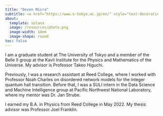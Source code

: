 ```yaml
---
title: "Deven Misra"
subtitle: <a href="https://www.u-tokyo.ac.jp/en/" style="text-decoration:none">UTokyo</a> $\vert$ <a href="https://www.ipmu.jp/en" style="text-decoration:none">Kavli IPMU</a> $\vert$ <a href="https://cd3.ipmu.jp" style="text-decoration:none">CD3</a>
about:
  template: solana
  image: /resources/photo.png
  image-width: 14em
  image-shape: round
toc: false
---
```


I am a graduate student at The University of Tokyo and a member of the Belle II group at the Kavli Institute for the Physics and Mathematics of the Universe. My advisor is Professor <a href="https://db.ipmu.jp/member/personal/2440en.html" style="text-decoration: none"> Takeo Higuchi</a>. 

Previously, I was a research assistant at Reed College, where I worked with Professor <a href="https://www.reed.edu/physics/faculty/" style="text-decoration: none">Noah Charles</a> on disordered network models for the integer quantum hall transition. Before that, I was a SULI intern in the Data Science and Machine Intelligence group at Pacific Northwest National Laboratory, where my mentor was Dr. <a href="https://www.pnnl.gov/people/jan-strube" style="text-decoration: none">Jan Strube</a>. 

I earned my B.A. in Physics from Reed College in May 2022. My thesis advisor was Professor <a href="https://people.reed.edu/~jfrankli/" style="text-decoration: none">Joel Franklin</a>. 